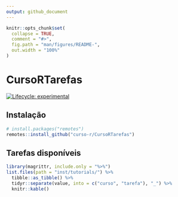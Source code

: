 ```yaml
---
output: github_document
---
```


<!-- README.md is generated from README.Rmd. Please edit that file -->

```r
knitr::opts_chunk$set(
  collapse = TRUE,
  comment = "#>",
  fig.path = "man/figures/README-",
  out.width = "100%"
)
```

# CursoRTarefas

<!-- badges: start -->
[![Lifecycle: experimental](https://img.shields.io/badge/lifecycle-experimental-orange.svg)](https://lifecycle.r-lib.org/articles/stages.html#experimental)
<!-- badges: end -->



## Instalação


``` r
# install.packages("remotes")
remotes::install_github("curso-r/CursoRTarefas")
```

## Tarefas disponíveis

```r
library(magrittr, include.only = "%>%")
list.files(path = "inst/tutorials/") %>% 
  tibble::as_tibble() %>% 
  tidyr::separate(value, into = c("curso", "tarefa"), "_") %>% 
  knitr::kable()
```


